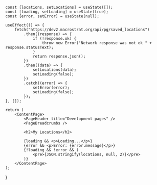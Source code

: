 
    const [locations, setLocations] = useState([]);
    const [loading, setLoading] = useState(true);
    const [error, setError] = useState(null);

    useEffect(() => {
        fetch("https://dev2.macrostrat.org/api/pg/saved_locations")
            .then((response) => {
                if (!response.ok) {
                    throw new Error("Network response was not ok " + response.statusText);
                }
                return response.json();
            })
            .then((data) => {
                setLocations(data);
                setLoading(false);
            })
            .catch((error) => {
                setError(error);
                setLoading(false);
            });
    }, []);

    return (
        <ContentPage>
            <PageHeader title="Development pages" />
            <PageBreadcrumbs />

            <h2>My Locations</h2>

            {loading && <p>Loading...</p>}
            {error && <p>Error: {error.message}</p>}
            {!loading && !error && (
                <pre>{JSON.stringify(locations, null, 2)}</pre>
            )}
        </ContentPage>
    );
}
